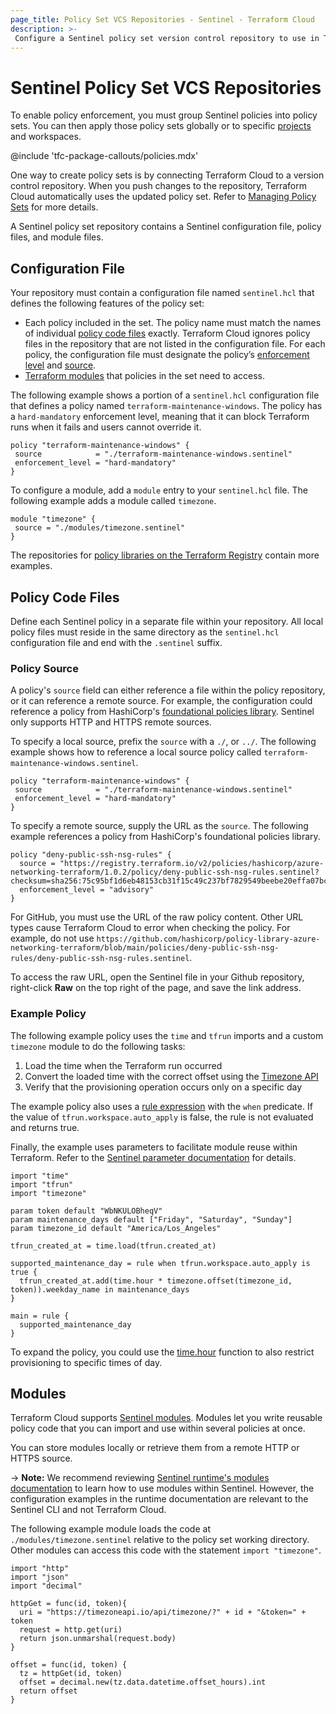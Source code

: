 ```yaml
---
page_title: Policy Set VCS Repositories - Sentinel - Terraform Cloud
description: >-
 Configure a Sentinel policy set version control repository to use in Terraform Cloud. A policy set repository has a configuration file, policy files, and module files. 
---
```


# Sentinel Policy Set VCS Repositories

To enable policy enforcement, you must group Sentinel policies into policy sets. You can then apply those policy sets globally or to specific [projects](/terraform/cloud-docs/projects/managing) and workspaces.

<!-- BEGIN: TFC:only name:pnp-callout -->
@include 'tfc-package-callouts/policies.mdx'
<!-- END: TFC:only name:pnp-callout -->

One way to create policy sets is by connecting Terraform Cloud to a version control repository. When you push changes to the repository, Terraform Cloud automatically uses the updated policy set. Refer to [Managing Policy Sets](/terraform/cloud-docs/policy-enforcement/manage-policy-sets) for more details.

A Sentinel policy set repository contains a Sentinel configuration file, policy files, and module files.

## Configuration File

Your repository must contain a configuration file named `sentinel.hcl` that defines the following features of the policy set:

- Each policy included in the set. The policy name must match the names of individual [policy code files](#policy-code-files) exactly. Terraform Cloud ignores policy files in the repository that are not listed in the configuration file. For each policy, the configuration file must designate the policy’s [enforcement level](/terraform/cloud-docs/policy-enforcement/manage-policy-sets#policy-enforcement-levels) and [source](#policy-source).
- [Terraform modules](#modules) that policies in the set need to access.

The following example shows a portion of a `sentinel.hcl` configuration file that defines a policy named `terraform-maintenance-windows`. The policy has a `hard-mandatory` enforcement level, meaning that it can block Terraform runs when it fails and users cannot override it.

```hcl
policy "terraform-maintenance-windows" {
 source            = "./terraform-maintenance-windows.sentinel"
 enforcement_level = "hard-mandatory"
}
```

To configure a module, add a `module` entry to your `sentinel.hcl` file. The following example adds a module called `timezone`.

```hcl
module "timezone" {
 source = "./modules/timezone.sentinel"
}
```

The repositories for [policy libraries on the Terraform Registry](https://registry.terraform.io/browse/policies) contain more examples.

## Policy Code Files

Define each Sentinel policy in a separate file within your repository. All local policy files must reside in the same directory as the `sentinel.hcl` configuration file and end with the `.sentinel` suffix.

### Policy Source

A policy's `source` field can either reference a file within the policy repository, or it can reference a remote source. For example, the configuration could reference a policy from HashiCorp's [foundational policies library](https://github.com/hashicorp/terraform-foundational-policies-library). Sentinel only supports HTTP and HTTPS remote sources.

To specify a local source, prefix the `source` with a `./`, or `../`. The following example shows how to reference a local source policy called `terraform-maintenance-windows.sentinel`.

```hcl
policy "terraform-maintenance-windows" {
 source            = "./terraform-maintenance-windows.sentinel"
 enforcement_level = "hard-mandatory"
}
```

To specify a remote source, supply the URL as the `source`. The following example references a policy from HashiCorp's foundational policies library.

```hcl
policy "deny-public-ssh-nsg-rules" {
  source = "https://registry.terraform.io/v2/policies/hashicorp/azure-networking-terraform/1.0.2/policy/deny-public-ssh-nsg-rules.sentinel?checksum=sha256:75c95bf1d6eb48153cb31f15c49c237bf7829549beebe20effa07bcdd3f3cb74"
  enforcement_level = "advisory"
}
```

For GitHub, you must use the URL of the raw policy content. Other URL types cause Terraform Cloud to error when checking the policy. For example, do not use `https://github.com/hashicorp/policy-library-azure-networking-terraform/blob/main/policies/deny-public-ssh-nsg-rules/deny-public-ssh-nsg-rules.sentinel`.

To access the raw URL, open the Sentinel file in your Github repository, right-click **Raw** on the top right of the page, and save the link address.

### Example Policy

The following example policy uses the `time` and `tfrun` imports and a custom `timezone` module to do the following tasks:

1. Load the time when the Terraform run occurred
1. Convert the loaded time with the correct offset using the [Timezone API](https://timezoneapi.io/)
1. Verify that the provisioning operation occurs only on a specific day

The example policy also uses a [rule expression](https://docs.hashicorp.com/sentinel/language/spec#rule-expressions) with the `when` predicate. If the value of `tfrun.workspace.auto_apply` is false, the rule is not evaluated and returns true.

Finally, the example uses parameters to facilitate module reuse within Terraform. Refer to the [Sentinel parameter documentation](https://docs.hashicorp.com/sentinel/language/parameters) for details.


```hcl
import "time"
import "tfrun"
import "timezone"

param token default "WbNKULOBheqV"
param maintenance_days default ["Friday", "Saturday", "Sunday"]
param timezone_id default "America/Los_Angeles"

tfrun_created_at = time.load(tfrun.created_at)

supported_maintenance_day = rule when tfrun.workspace.auto_apply is true {
  tfrun_created_at.add(time.hour * timezone.offset(timezone_id, token)).weekday_name in maintenance_days
}

main = rule {
  supported_maintenance_day
}
```

To expand the policy, you could use the [time.hour](https://docs.hashicorp.com/sentinel/imports/time#time-hour) function to also restrict provisioning to specific times of day.

## Modules

Terraform Cloud supports [Sentinel modules](https://docs.hashicorp.com/sentinel/extending/modules). Modules let you write reusable policy code that you can import and use within several policies at once.

You can store modules locally or retrieve them from a remote HTTP or HTTPS source.

-> **Note:** We recommend reviewing [Sentinel runtime's modules documentation](https://docs.hashicorp.com/sentinel/extending/modules) to learn how to use modules within Sentinel. However, the configuration examples in the runtime documentation are relevant to the Sentinel CLI and not Terraform Cloud.

The following example module loads the code at `./modules/timezone.sentinel` relative to the policy set working directory. Other modules can access this code with the statement `import "timezone"`.

```hcl
import "http"
import "json"
import "decimal"

httpGet = func(id, token){
  uri = "https://timezoneapi.io/api/timezone/?" + id + "&token=" + token
  request = http.get(uri)
  return json.unmarshal(request.body)
}

offset = func(id, token) {
  tz = httpGet(id, token)
  offset = decimal.new(tz.data.datetime.offset_hours).int
  return offset
}
```